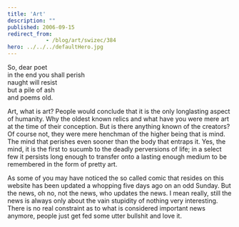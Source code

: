 ```yaml
---
title: 'Art'
description: ""
published: 2006-09-15
redirect_from: 
            - /blog/art/swizec/384
hero: ../../../defaultHero.jpg
---
```


So, dear poet  
in the end you shall perish  
naught will resist  
but a pile of ash  
and poems old.

Art, what is art? People would conclude that it is the only longlasting aspect of humanity. Why the oldest known relics and what have you were mere art at the time of their conception. But is there anything known of the creators? Of course not, they were mere henchman of the higher being that is mind. The mind that perishes even sooner than the body that entraps it. Yes, the mind, it is the first to sucumb to the deadly perversions of life; in a select few it persists long enough to transfer onto a lasting enough medium to be remembered in the form of pretty art.

As some of you may have noticed the so called comic that resides on this website has been updated a whopping five days ago on an odd Sunday. But the news, oh no, not the news, who updates the news. I mean really, still the news is always only about the vain stupidity of nothing very interesting. There is no real constraint as to what is considered important news anymore, people just get fed some utter bullshit and love it.

